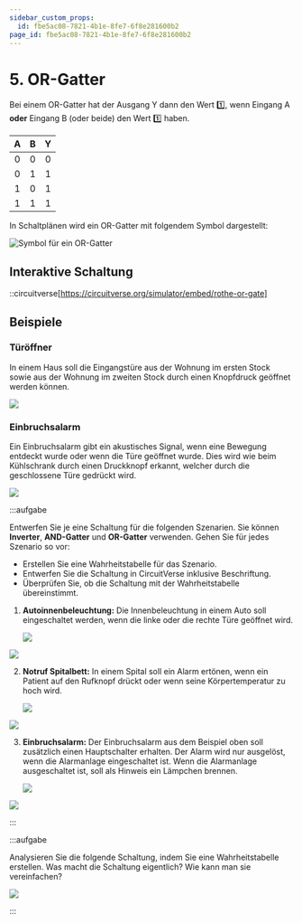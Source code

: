 ```yaml
---
sidebar_custom_props:
  id: fbe5ac08-7821-4b1e-8fe7-6f8e281600b2
page_id: fbe5ac08-7821-4b1e-8fe7-6f8e281600b2
---
```


# 5. OR-Gatter

Bei einem OR-Gatter hat der Ausgang Y dann den Wert 1️⃣, wenn Eingang A **oder** Eingang B (oder beide) den Wert 1️⃣ haben.

<div className="slim-table">

|   A   |   B   |   Y   |
| :---: | :---: | :---: |
|   0   |   0   |   0   |
|   0   |   1   |   1   |
|   1   |   0   |   1   |
|   1   |   1   |   1   |
</div>

In Schaltplänen wird ein OR-Gatter mit folgendem Symbol dargestellt:

![Symbol für ein OR-Gatter](images/05-or-gate.svg)

## Interaktive Schaltung

::circuitverse[https://circuitverse.org/simulator/embed/rothe-or-gate]

## Beispiele

### Türöffner

In einem Haus soll die Eingangstüre aus der Wohnung im ersten Stock sowie aus der Wohnung im zweiten Stock durch einen Knopfdruck geöffnet werden können.

![](images/05-door-opener.svg)

### Einbruchsalarm

Ein Einbruchsalarm gibt ein akustisches Signal, wenn eine Bewegung entdeckt wurde oder wenn die Türe geöffnet wurde. Dies wird wie beim Kühlschrank durch einen Druckknopf erkannt, welcher durch die geschlossene Türe gedrückt wird.

![](images/05-intruder-alert.svg)

:::aufgabe
<Answer type="state" id="98fe207c-9fe5-400b-a02f-054f728aa537" />

Entwerfen Sie je eine Schaltung für die folgenden Szenarien. Sie können **Inverter**, **AND-Gatter** und **OR-Gatter** verwenden. Gehen Sie für jedes Szenario so vor:

- Erstellen Sie eine Wahrheitstabelle für das Szenario.
- Entwerfen Sie die Schaltung in CircuitVerse inklusive Beschriftung.
- Überprüfen Sie, ob die Schaltung mit der Wahrheitstabelle übereinstimmt.

1. **Autoinnenbeleuchtung:** Die Innenbeleuchtung in einem Auto soll eingeschaltet werden, wenn die linke oder die rechte Türe geöffnet wird.

    ![](images/05-ex-car-light.svg)

    <Answer type="text" id="bf765112-3293-4b61-89d5-e45affeb9c7c" />

<Solution id="9bbc1634-68b8-4344-b4ce-f7a5b54dd38a">

![](images/05-ex-car-light-solution.svg)

</Solution>


2. **Notruf Spitalbett:** In einem Spital soll ein Alarm ertönen, wenn ein Patient auf den Rufknopf drückt oder wenn seine Körpertemperatur zu hoch wird.

    ![](images/05-ex-hospital.svg)

    <Answer type="text" id="cc161f1a-0996-40c9-98ab-1054cc065334" />

<Solution id="9bbc1634-68b8-4344-b4ce-f7a5b54dd38a">

![](images/05-ex-hospital-solution.svg)

</Solution>

3. **Einbruchsalarm:** Der Einbruchsalarm aus dem Beispiel oben soll zusätzlich einen Hauptschalter erhalten. Der Alarm wird nur ausgelöst, wenn die Alarmanlage eingeschaltet ist. Wenn die Alarmanlage ausgeschaltet ist, soll als Hinweis ein Lämpchen brennen.

    ![](images/05-ex-intruder-alert.svg)

    <Answer type="text" id="a92cb40d-aaa2-4b75-b045-ea088d117ebc" />

<Solution id="9bbc1634-68b8-4344-b4ce-f7a5b54dd38a">

![](images/05-ex-intruder-alert-solution.svg)

</Solution>
:::


:::aufgabe
<Answer type="state" id="4e2ebdfc-abdf-43ec-969d-a1df5d3fce5b" />

Analysieren Sie die folgende Schaltung, indem Sie eine Wahrheitstabelle erstellen. Was macht die Schaltung eigentlich? Wie kann man sie vereinfachen?

![](images/05-cv-not-or-not.png)

<Answer type="text" id="31754196-92ac-4e16-942e-5532c73b4aa8" />

:::
